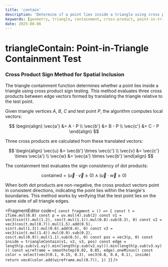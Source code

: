 ```yaml
---
title: 'contain'
description: 'Determine if a point lies inside a triangle using cross product sign testing'
keywords: [geometry, triangle, containment, cross-product, point-in-triangle]
date: 2025-08-06
---
```



# triangleContain: Point-in-Triangle Containment Test

### Cross Product Sign Method for Spatial Inclusion

The triangle containment function determines whether a point lies inside a triangle using cross product sign testing. This method evaluates three cross products between edge vectors formed by translating the triangle relative to the test point.

Given triangle vertices $A$, $B$, $C$ and test point $P$, the algorithm computes local vectors:

$$
\begin{align}
\vec{a'} &= A - P \\
\vec{b'} &= B - P \\
\vec{c'} &= C - P
\end{align}
$$

Three cross products are calculated from these translated vectors:

$$
\begin{align}
\vec{u} &= \vec{b'} \times \vec{c'} \\
\vec{v} &= \vec{c'} \times \vec{a'} \\
\vec{w} &= \vec{a'} \times \vec{b'}
\end{align}
$$

The containment test evaluates the sign consistency of dot products:

$$\text{contained} = (\vec{u} \cdot \vec{v} \geq 0) \land (\vec{u} \cdot \vec{w} \geq 0)$$

When both dot products are non-negative, the cross product vectors point in consistent directions, indicating the point lies within the triangle's boundaries. This method works by verifying that the test point lies on the same side of all triangle edges.

<FragmentEditor
        code={`
const fragment = () => {
        const t = iTime.mul(0.8)
        const p = uv.mul(4).sub(2)
        const v1 = vec3(sin(t).mul(1.2), cos(t.mul(1.1)).mul(0.8).sub(0.3), 0)
        const v2 = vec3(cos(t.mul(0.7)).mul(1.5).add(0.5), sin(t.mul(1.3)).mul(0.6).add(0.4), 0)
        const v3 = vec3(sin(t.mul(1.4)).mul(0.9).sub(0.2), cos(t.mul(0.9)).mul(1.1).sub(0.5), 0)
        const pos = vec3(p, 0)
        const inside = triangleContain(v1, v2, v3, pos)
        const edge = length(p.sub(v1.xy)).min(length(p.sub(v2.xy))).min(length(p.sub(v3.xy)))
        const wireframe = smoothstep(0.02, 0.05, edge).oneMinus()
        const color = select(vec3(0.1, 0.15, 0.3), vec3(0.8, 0.4, 0.1), inside)
        return vec4(color.add(wireframe.mul(0.7)), 1)
}`}
/>